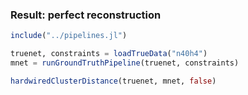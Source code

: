 ### Result: perfect reconstruction

```julia
include("../pipelines.jl")
```

```julia
truenet, constraints = loadTrueData("n40h4")
mnet = runGroundTruthPipeline(truenet, constraints)
```

```julia
hardwiredClusterDistance(truenet, mnet, false)
```
